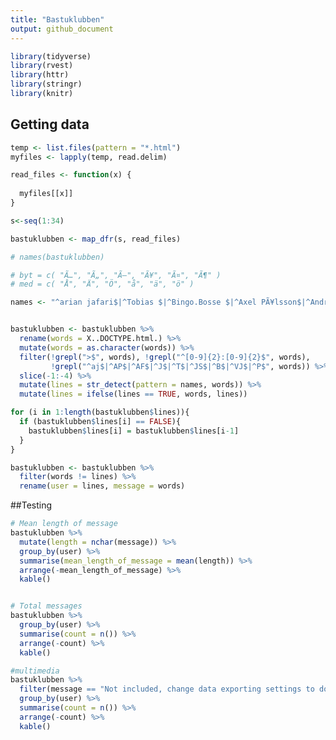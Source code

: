```yaml
---
title: "Bastuklubben"
output: github_document
---
```


```r
library(tidyverse)
library(rvest)
library(httr)
library(stringr)
library(knitr)
```

## Getting data

```r

temp <- list.files(pattern = "*.html")
myfiles <- lapply(temp, read.delim)

read_files <- function(x) {
  
  myfiles[[x]]
}

s<-seq(1:34)

bastuklubben <- map_dfr(s, read_files)

# names(bastuklubben)

# byt = c( "Ã…", "Ã„", "Ã–", "Ã¥", "Ã¤", "Ã¶" )
# med = c( "Å", "Ä", "Ö", "å", "ä", "ö" )

names <- "^arian jafari$|^Tobias $|^Bingo.Bosse $|^Axel PÃ¥lsson$|^Andreas FagerstrÃ¶m$|^Victor JÃ¤rnberg$|^Pavarotti $|^Jesper $|^Jesper S$"


bastuklubben <- bastuklubben %>%
  rename(words = X..DOCTYPE.html.) %>%
  mutate(words = as.character(words)) %>% 
  filter(!grepl(">$", words), !grepl("^[0-9]{2}:[0-9]{2}$", words),
         !grepl("^aj$|^AP$|^AF$|^J$|^T$|^JS$|^B$|^VJ$|^P$", words)) %>% 
  slice(-1:-4) %>% 
  mutate(lines = str_detect(pattern = names, words)) %>% 
  mutate(lines = ifelse(lines == TRUE, words, lines))

for (i in 1:length(bastuklubben$lines)){
  if (bastuklubben$lines[i] == FALSE){
    bastuklubben$lines[i] = bastuklubben$lines[i-1]
  }
}

bastuklubben <- bastuklubben %>% 
  filter(words != lines) %>% 
  rename(user = lines, message = words)

```

##Testing

```r

# Mean length of message
bastuklubben %>% 
  mutate(length = nchar(message)) %>% 
  group_by(user) %>%
  summarise(mean_length_of_message = mean(length)) %>%
  arrange(-mean_length_of_message) %>% 
  kable()


# Total messages 
bastuklubben %>% 
  group_by(user) %>% 
  summarise(count = n()) %>% 
  arrange(-count) %>% 
  kable()

#multimedia
bastuklubben %>% 
  filter(message == "Not included, change data exporting settings to download.") %>% 
  group_by(user) %>% 
  summarise(count = n()) %>% 
  arrange(-count) %>% 
  kable()

```
